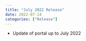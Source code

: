 ```yaml
---
title: "July 2022 Release"
date: 2022-07-14
categories: ["Release"]
---
```


<script src="/rmarkdown-libs/header-attrs/header-attrs.js"></script>


<ul>
<li>Update of portal up to July 2022</li>
</ul>